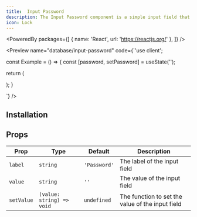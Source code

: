 ```yaml
---
title:  Input Password
description: The Input Password component is a simple input field that allows users to enter a password. It provides a clear, hierarchical view of tasks, allowing you to easily identify manage project timelines.
icon: Lock
---
```


<PoweredBy packages={[
  { name: 'React', url: 'https://reactjs.org/' },
]} />

<Preview name="database/input-password" code={`'use client';


const Example = () => {
  const [password, setPassword] = useState('');

  return (
    <div className="flex w-full h-screen items-center justify-center bg-primary text-black p-8">
      <InputPassword
        label="Enter your password"
        value={password}
        setValue={setPassword}
      />
    </div>
  );
}

`} />

## Installation

<Installer packageName="database/input-password" />


## Props

| Prop | Type | Default | Description |
|------|------|---------|-------------|
| `label` | `string` | `'Password'` | The label of the input field |
| `value` | `string` | `''` | The value of the input field |
| `setValue` | `(value: string) => void` | `undefined` | The function to set the value of the input field | 

<AutoTypeTable path="node_modules/@repo/database/input-password.tsx" name="InputPasswordProps" />
